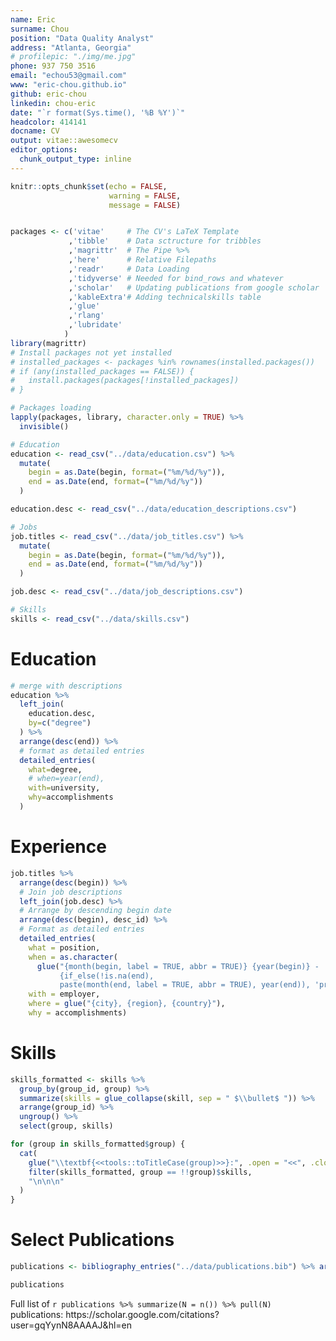 ```yaml
---
name: Eric
surname: Chou
position: "Data Quality Analyst"
address: "Atlanta, Georgia"
# profilepic: "./img/me.jpg"
phone: 937 750 3516
email: "echou53@gmail.com"
www: "eric-chou.github.io"
github: eric-chou
linkedin: chou-eric
date: "`r format(Sys.time(), '%B %Y')`"
headcolor: 414141
docname: CV
output: vitae::awesomecv
editor_options: 
  chunk_output_type: inline
---
```


```r
knitr::opts_chunk$set(echo = FALSE,
                      warning = FALSE,
                      message = FALSE)


packages <- c('vitae'     # The CV's LaTeX Template
             ,'tibble'    # Data sctructure for tribbles
             ,'magrittr'  # The Pipe %>%
             ,'here'      # Relative Filepaths
             ,'readr'     # Data Loading
             ,'tidyverse' # Needed for bind_rows and whatever
             ,'scholar'   # Updating publications from google scholar
             ,'kableExtra'# Adding technicalskills table
             ,'glue'
             ,'rlang'
             ,'lubridate'
            )
library(magrittr)
# Install packages not yet installed
# installed_packages <- packages %in% rownames(installed.packages())
# if (any(installed_packages == FALSE)) {
#   install.packages(packages[!installed_packages])
# }

# Packages loading
lapply(packages, library, character.only = TRUE) %>%
  invisible()
```

```r
# Education
education <- read_csv("../data/education.csv") %>%
  mutate(
    begin = as.Date(begin, format=("%m/%d/%y")),
    end = as.Date(end, format=("%m/%d/%y"))
  )

education.desc <- read_csv("../data/education_descriptions.csv")

# Jobs
job.titles <- read_csv("../data/job_titles.csv") %>%
  mutate(
    begin = as.Date(begin, format=("%m/%d/%y")),
    end = as.Date(end, format=("%m/%d/%y"))
  )

job.desc <- read_csv("../data/job_descriptions.csv")

# Skills
skills <- read_csv("../data/skills.csv")
```

# Education

```r
# merge with descriptions
education %>%
  left_join(
    education.desc,
    by=c("degree")
  ) %>%
  arrange(desc(end)) %>%
  # format as detailed entries 
  detailed_entries(
    what=degree,
    # when=year(end),
    with=university,
    why=accomplishments
  )
```

# Experience

```r
job.titles %>% 
  arrange(desc(begin)) %>% 
  # Join job descriptions
  left_join(job.desc) %>% 
  # Arrange by descending begin date
  arrange(desc(begin), desc_id) %>% 
  # Format as detailed entries
  detailed_entries(
    what = position,
    when = as.character(
      glue("{month(begin, label = TRUE, abbr = TRUE)} {year(begin)} - 
           {if_else(!is.na(end), 
           paste(month(end, label = TRUE, abbr = TRUE), year(end)), 'present')}")),
    with = employer,
    where = glue("{city}, {region}, {country}"),
    why = accomplishments)
```

# Skills

```r
skills_formatted <- skills %>% 
  group_by(group_id, group) %>% 
  summarize(skills = glue_collapse(skill, sep = " $\\bullet$ ")) %>%
  arrange(group_id) %>%
  ungroup() %>%
  select(group, skills)
```

```r
for (group in skills_formatted$group) {
  cat(
    glue("\\textbf{<<tools::toTitleCase(group)>>}:", .open = "<<", .close = ">>"),
    filter(skills_formatted, group == !!group)$skills,
    "\n\n\n"
  )
}
```


# Select Publications

```r
publications <- bibliography_entries("../data/publications.bib") %>% arrange(desc(issued))

publications
```

Full list of `r publications %>% summarize(N = n()) %>% pull(N)` publications: https://scholar.google.com/citations?user=gqYynN8AAAAJ&hl=en
